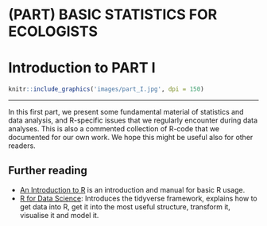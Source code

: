 # (PART) BASIC STATISTICS FOR ECOLOGISTS {-}

# Introduction to PART I {#PART-I}
```r
knitr::include_graphics('images/part_I.jpg', dpi = 150)
```

------

In this first part, we present some fundamental material of statistics and data analysis, and R-specific issues that we regularly encounter during data analyses. This is also a commented collection of R-code that we documented for our own work. We hope this might be useful also for other readers.


## Further reading
- [An Introduction to R](https://cran.r-project.org/doc/manuals/r-release/R-intro.pdf) is an introduction and manual for basic R usage.
- [R for Data Science](https://r4ds.hadley.nz/spreadsheets): Introduces the tidyverse framework, explains how to get data into R, get it into the most useful structure, transform it, visualise it and model it.

